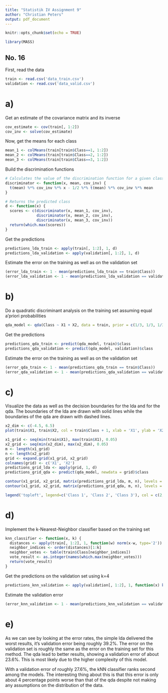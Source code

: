 ```yaml
---
title: "Statistik IV Assignment 9"
author: "Christian Peters"
output: pdf_document
---
```


```r
knitr::opts_chunk$set(echo = TRUE)

library(MASS)
```

## No. 16

First, read the data

```r
train <- read.csv('data_train.csv')
validation <- read.csv('data_valid.csv')
```

# a)

Get an estimate of the covariance matrix and its inverse

```r
cov_estimate <- cov(train[, 1:2])
cov_inv <- solve(cov_estimate)
```

Now, get the means for each class

```r
mean_1 <- colMeans(train[train$Class==1, 1:2])
mean_2 <- colMeans(train[train$Class==2, 1:2])
mean_3 <- colMeans(train[train$Class==3, 1:2])
```

Build the discrimination functions

```r
# Calculates the value of the discrimination function for a given class
discriminator <- function(x, mean, cov_inv) {
  t(mean) %*% cov_inv %*% x - 1/2 %*% t(mean) %*% cov_inv %*% mean
}

# Returns the predicted class
d <- function(x) {
  scores <- c(discriminator(x, mean_1, cov_inv),
              discriminator(x, mean_2, cov_inv),
              discriminator(x, mean_3, cov_inv))
  return(which.max(scores))
}
```

Get the predictions

```r
predictions_lda_train <- apply(train[, 1:2], 1, d)
predictions_lda_validation <- apply(validation[, 1:2], 1, d)
```

Estimate the error on the training as well as on the validation set

```r
(error_lda_train <- 1 - mean(predictions_lda_train == train$Class))
(error_lda_validation <- 1 - mean(predictions_lda_validation == validation$Class))
```

# b)

Do a quadratic discriminant analysis on the training set assuming equal a'priori probabilities

```r
qda_model <- qda(Class ~ X1 + X2, data = train, prior = c(1/3, 1/3, 1/3))
```

Get the predictions

```r
predictions_qda_train <- predict(qda_model, train)$class
predictions_qda_validation <- predict(qda_model, validation)$class
```

Estimate the error on the training as well as on the validation set

```r
(error_qda_train <- 1 - mean(predictions_qda_train == train$Class))
(error_qda_validation <- 1 - mean(predictions_qda_validation == validation$Class))
```

# c)

Visualize the data as well as the decision boundaries for the lda and for the qda.
The boundaries of the lda are drawn with solid lines while the boundaries of the qda are drawn with dashed lines.

```r
x2_dim <- c(-4.5, 6.5)
plot(train$X1, train$X2, col = train$Class + 1, xlab = 'X1', ylab = 'X2', ylim = x2_dim)

x1_grid <- seq(min(train$X1), max(train$X1), 0.05)
x2_grid <- seq(min(x2_dim), max(x2_dim), 0.05)
m <- length(x1_grid)
n <- length(x2_grid)
grid <- expand.grid(x1_grid, x2_grid)
colnames(grid) <- c('X1', 'X2')
predictions_grid_lda <- apply(grid, 1, d)
predictions_grid_qda <- predict(qda_model, newdata = grid)$class

contour(x1_grid, x2_grid, matrix(predictions_grid_lda, m, n), levels = c(1.5, 2.5, 3.5), d = FALSE, add = TRUE, lty = 1)
contour(x1_grid, x2_grid, matrix(predictions_grid_qda, m, n), levels = c(1.5, 2.5, 3.5), d = FALSE, add = TRUE, lty = 2)

legend('topleft', legend=c('Class 1', 'Class 2', 'Class 3'), col = c(2, 3, 4), pch = 1)
```

# d)

Implement the k-Nearest-Neighbor classifier based on the training set

```r
knn_classifier <- function(x, k) {
  distances <- apply(train[, 1:2], 1, function(w) norm(x-w, type='2'))
  neighbor_indices <- order(distances)[1:k]
  neighbor_votes <- table(train$Class[neighbor_indices])
  vote_result <- as.integer(names(which.max(neighbor_votes)))
  return(vote_result)
}
```

Get the predictions on the validation set using k=4

```r
predictions_knn_validation <- apply(validation[, 1:2], 1, function(x) knn_classifier(x, 4))
```

Estimate the validation error

```r
(error_knn_validation <- 1 - mean(predictions_knn_validation == validation$Class))
```

# e)

As we can see by looking at the error rates, the simple lda delivered the worst results, it's validation error being roughly 39.2%.
The error on the validation set is roughly the same as the error on the training set for this method.
The qda lead to better results, showing a validation error of about 23.6%. This is most likely due to the higher complexity of this model.

With a validation error of roughly 27.6%, the kNN classifier ranks second among the models.
The interesting thing about this is that this error is only about 4 percentage points worse than that of the qda despite not making any assumptions on the distribution of the data.